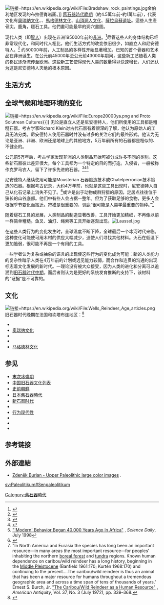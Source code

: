 {{expand|time=2011-07-23T10:58:57+00:00}}
[[File:Bradshaw_rock_paintings.jpg|链接=https://en.wikipedia.org/wiki/File:Bradshaw_rock_paintings.jpg]]金伯利地区发现的布拉德肖岩画。]]
[[舊石器時代晚期|舊石器時代晚期]]（約4.5萬年前-約1萬年前），代表文化有[[奧瑞納文化|奧瑞納文化]]、{{tsl|en|Solutrean|梭鲁特文化}}、[[馬格德林文化|馬格德林文化]]、[[山頂洞人文化|山頂洞人文化]]、[[薩拉烏蘇遺址|薩拉烏蘇遺址]]。這些人生產骨尖，鹿角，燧石工具。他們畫可能最早的洞穴畫圖。

现代人类（即[[智人|智人]]）出现在非洲195000年前的[[非洲|非洲]]。<ref>{{cite journal|title=Pleistocene Homo sapiens from Middle Awash, Ethiopia|url=http://www.nature.com/nature/journal/v423/n6941/pdf/nature01669.pdf|journal=Nature|issue=|year=|volume=423|pages=742–747|format=PDF}}</ref>尽管这些人的身体结构已经非常现代化，和同时代人相比，他们生活方式的改变依旧很少，如直立人和尼安德特人。<ref>{{cite journal|title=Out of Africa: modern human origins special feature: middle and later Pleistocene hominins in Africa and Southwest Asia|url=http://www.ncbi.nlm.nih.gov/pmc/articles/PMC2752549/pdf/zpq16046.pdf|journal=Proc Natl Acad Sci U S A|issue=38|doi=10.1073/pnas.0903930106|year=2009|volume=106|pages=16046–50|format=PDF|pmc=2752549|pmid=19581595|last1=Rightmire|first1=GP|access-date=2016-06-30|archive-date=2021-02-18|archive-url=https://web.archive.org/web/20210218120305/https://www.ncbi.nlm.nih.gov/pmc/articles/PMC2752549/pdf/zpq16046.pdf|dead-url=no}}</ref>{{史前时代}}
约50000年前，人工制品的多样性开始显著增加。已知的首个骨器和艺术品在非洲诞生。在公元前45000年至公元前43000年期间，这些新工艺随着人类的移民逐渐流传至欧洲。这些新工艺使得现代人类的数量得以快速增长，人们还认为这是尼安德特人灭绝的根本原因。

== 生活方式 ==
{{See also|行为现代性|人类单地起源说}}

== 全球气候和地理环境的变化 ==
[[File:Europe20000ya.png|链接=https://en.wikipedia.org/wiki/File:Europe20000ya.png]] and Proto Solutrean Cultures}}{{legend|#ca00b0|Epi [[w:Gravettian|Gravettian]] Culture}}]]
无论是直立人还是尼安德特人，他们所使用的工具都是粗糙石器。考古学家Richard Klein对古代石器有着很深的了解，他认为原始人的工具无法分类。尼安德特人使用石器时并没有过多的关注它们的最终形式。他认为无论是亚洲、非洲、欧洲还是地球上的其他地方，5万年前所有的石器都是相似的、不健全的。

公元前5万年后，考古学家发现非洲的人类制品开始可被分成许多不同的类别。这些新石器彼此差异很大，每个工具都为一个特定的目的而打造。入侵者，一般被称作克罗马农人，留下了许多先进的石器。<ref>{{Cite web |url=http://www.accessexcellence.org/BF/bf02/klein/bf02e3.html |title=Biological origins of modern human behavior part3 |access-date=2016-06-30 |archive-date=2019-04-02 |archive-url=https://web.archive.org/web/20190402075816/http://www.accessexcellence.org/BF/bf02/klein/bf02e3.html |dead-url=no }}</ref><ref>{{Cite web |url=http://www.accessexcellence.org/BF/bf02/klein/bf02e1.html |title=Biological origins of modern human behavior part 1 |access-date=2016-06-30 |archive-date=2008-08-29 |archive-url=https://web.archive.org/web/20080829001328/http://www.accessexcellence.org/BF/bf02/klein/bf02e1.html |dead-url=no }}</ref><ref>[http://www.sciencedaily.com/releases/1998/07/980707073901.htm "'Modern' Behavior Began 40,000 Years Ago In Africa"] {{Wayback|url=http://www.sciencedaily.com/releases/1998/07/980707073901.htm |date=20210323162837 }}, ''Science Daily'', July 1998</ref>

尼安德特人继续使用可能是Mousterian 石器锻造技术或Chatelperronian技术锻造的石器。根据考古记录，大约4万年前，也就是这些工具出现时，尼安德特人自己从化石记录上消失不见了。<ref name="nature.com">{{Cite web |url=http://www.nature.com/nature/journal/v512/n7514/full/nature13621.html |title=存档副本 |access-date=2016-06-30 |archive-date=2016-03-06 |archive-url=https://web.archive.org/web/20160306133646/http://www.nature.com/nature/journal/v512/n7514/full/nature13621.html |dead-url=no }}</ref>或许是出于动物成群狩猎的原因，定居点往往位于狭长的山谷底部。他们中有些人会占据一整年。但为了获取足够的食物，更多人会根据季节变化而搬迁。狩猎是很重要的，驯鹿“很可能是人类学最重要的物种。”<ref name="Burch">"In North America and Eurasia the species has long been an important resource—in many areas ''the'' most important resource—for peoples' inhabiting the northern [[boreal_forest|boreal forest]] and [[tundra|tundra]] regions. Known human dependence on caribou/wild reindeer has a long history, beginning in the [[Middle_Pleistocene|Middle Pleistocene]] (Banfield 1961:170; Kurtén 1968:170) and continuing to the present....The caribou/wild reindeer is thus an animal that has been a major resource for humans throughout a tremendous geographic area and across a time span of tens of thousands of years." Ernest S. Burch, Jr. [http://www.jstor.org/stable/278435 "The Caribou/Wild Reindeer as a Human Resource"] {{Wayback|url=http://www.jstor.org/stable/278435 |date=20210323162849 }}, ''American Antiquity'', Vol. 37, No. 3 (July 1972), pp. 339–368.</ref>

随着燧石工具的发展，人类制品的制造显著改善，工具开始更加精细，不再像以前一样简单粗糙。鱼叉、油灯、绳索等工具开始逐渐出现。[[File:Laussel.jpg|thumb]]

在这些人类行为的变化发生时，全球温度不断下降，全球最后一个冰河时代来临。这种变化可能使可用木材的供应大幅减少，迫使人们寻找其他材料。火石在低温下更加脆弱，很可能不再是一个有用的工具。

一些学者认为复杂或抽象的语言的出现使这些行为的变化成为可能：新的人类能力的复杂性暗示人类在4万年前的计划或远见能力较弱，而合作和连贯的沟通的出现标志着文化发展的新时代。一理论没有被大众接受，因为人类的进化和分离可以追溯到[[旧石器时代中期|旧石器时代中期]]。而后者则认为是更好的系统发育推断的支持下，该材料的“证据”是不可靠的。

== 文化 ==
[[File:Wells_Reindeer_Age_articles.png|链接=https://en.wikipedia.org/wiki/File:Wells_Reindeer_Age_articles.png]]
旧石器时代晚期在法国和坎塔布连地区：<ref name="nature.com2">{{Cite web |url=http://www.nature.com/nature/journal/v512/n7514/full/nature13621.html |title=存档副本 |access-date=2016-06-30 |archive-date=2016-03-06 |archive-url=https://web.archive.org/web/20160306133646/http://www.nature.com/nature/journal/v512/n7514/full/nature13621.html |dead-url=no }}</ref>

* {{tsl|en|Châtelperronian|查特佩戎文化}}
* [[奥瑞纳文化|奥瑞纳文化]]
* {{tsl|en|Gravettian|格拉维特文化}}
* {{tsl|en|Solutrean|梭鲁特文化}}
* [[马格德林文化|马格德林文化]]

== 参见 ==
* [[末次冰盛期|末次冰盛期]]
* [[中国旧石器文化列表|中国旧石器文化列表]]
* [[史前朝鮮|史前朝鮮]]
* [[日本舊石器時代|日本舊石器時代]]
* [[新石器时代|新石器时代]]
* {{tsl|en|Neolithic_Europe||Neolithic Europe}}
* [[行为现代性|行为现代性]]
* {{tsl|en|Cro-Magnon_1||Cro-Magnon 1}}
* {{tsl|en|Sungir||Sungir}}
* {{tsl|en|Cultural_universal||Cultural universal}}

== 参考链接 ==
{{Reflist|30em}}
== 外部連結 ==
* {{en}} [http://www.proistoria.org/upper-paleolithic-by-zdenek-burian.html Zdeněk Burian - Upper Paleolithic large color images] {{Wayback|url=http://www.proistoria.org/upper-paleolithic-by-zdenek-burian.html |date=20150924082257 }}.

{{三時代系統}}

{{Authority control}}
[[Category:舊石器時代|Category:舊石器時代]]

[[sv:Paleolitikum#Senpaleolitikum|sv:Paleolitikum#Senpaleolitikum]]